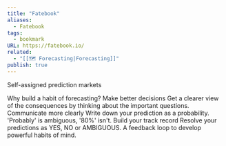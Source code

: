```yaml
---
title: "Fatebook"
aliases:
  - Fatebook
tags:
  - bookmark
URL: https://fatebook.io/
related:
  - "[[🗺️ Forecasting|Forecasting]]"
publish: true
---
```




Self-assigned prediction markets

Why build a habit of forecasting?
Make better decisions
Get a clearer view of the consequences by thinking about the important questions.
Communicate more clearly
Write down your prediction as a probability. 'Probably' is ambiguous, '80%' isn't.
Build your track record
Resolve your predictions as YES, NO or AMBIGUOUS. A feedback loop to develop powerful habits of mind.